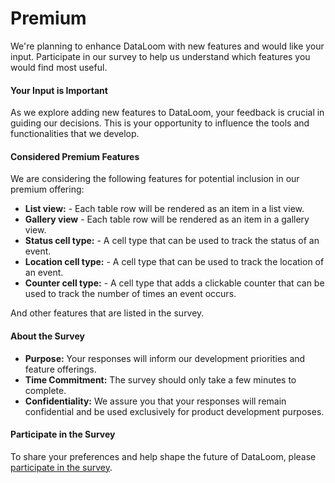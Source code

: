 
# Premium

We're planning to enhance DataLoom with new features and would like your input. Participate in our survey to help us understand which features you would find most useful.

#### **Your Input is Important**

As we explore adding new features to DataLoom, your feedback is crucial in guiding our decisions. This is your opportunity to influence the tools and functionalities that we develop.

#### **Considered Premium Features**

We are considering the following features for potential inclusion in our premium offering:

- **List view:** - Each table row will be rendered as an item in a list view.
- **Gallery view** - Each table row will be rendered as an item in a gallery view.
- **Status cell type:** - A cell type that can be used to track the status of an event.
- **Location cell type:** - A cell type that can be used to track the location of an event.
- **Counter cell type:** - A cell type that adds a clickable counter that can be used to track the number of times an event occurs.

And other features that are listed in the survey.

#### About the Survey

- **Purpose:** Your responses will inform our development priorities and feature offerings.
- **Time Commitment:** The survey should only take a few minutes to complete.
- **Confidentiality:** We assure you that your responses will remain confidential and be used exclusively for product development purposes.

#### Participate in the Survey

To share your preferences and help shape the future of DataLoom, please [participate in the survey](https://forms.gle/aeomAB9YDrEv1GgbA).
